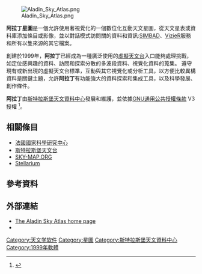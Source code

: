 [[Image:Aladin_Sky_Atlas.png|thumb]]

'''阿拉丁星圖'''是一個允許使用著視覺化的一個數位化互動天文星圖，從天文星表或資料庫添加條目或影像，並以對話模式訪問關的資料和資訊:[[SIMBAD|SIMBAD]]、[[VizieR|VizieR]]服務和所有以隻來源的其它檔案。

創建於1999年，'''阿拉丁'''已經成為一種廣泛使用的[[虛擬天文台|虛擬天文台]]入口能夠處理挑戰，如定位感興趣的資料、訪問和探索分散的多波段資料、視覺化資料的蒐集。 遵守現有或新出現的虛擬天文台標準，互動與其它視覺化或分析工具，以方便比較異構資料是關鍵主題，允許'''阿拉丁'''有功能強大的資料探索和集成工具，以及科學發展、創作條件。

'''阿拉丁'''由[[斯特拉斯堡天文資料中心|斯特拉斯堡天文資料中心]]發展和維護，並依據[[GNU通用公共授權條款|GNU通用公共授權條款]] V3授權
<ref>{{Cite web |url=http://aladin.u-strasbg.fr/java/FAQ.htx#ToC119 |title=Aladin FAQ - Can I get the source code? |access-date=2016-07-29 |archive-date=2017-12-22 |archive-url=https://web.archive.org/web/20171222050812/http://aladin.u-strasbg.fr/java/FAQ.htx#ToC119 |dead-url=no }}</ref>。

== 相關條目 ==
{{Portal|天文学}}
* [[法國國家科學研究中心|法國國家科學研究中心]]
* [[斯特拉斯堡天文台|斯特拉斯堡天文台]]
* [[SKY-MAP.ORG|SKY-MAP.ORG]]
* [[Stellarium|Stellarium]]

== 參考資料 ==
{{reflist}}

== 外部連結 ==
{{Wikiversity|at=Observational astronomy|Aladin Sky Atlas}}
* [http://aladin.u-strasbg.fr/ The Aladin Sky Atlas home page] {{Wayback|url=http://aladin.u-strasbg.fr/ |date=20050714232014 }}
* {{cite journal
 |author=F. Bonnarel
 |year=2000
 |title=The ALADIN interactive sky atlas. A reference tool for identification of astronomical sources
 |journal=[[Astronomy_&_Astrophysics|Astronomy & Astrophysics]]
 |volume=143 |pages=33–40
 |bibcode=2000A&AS..143...33B
 |doi=10.1051/aas:2000331
|display-authors=etal}}

[[Category:天文学软件|Category:天文学软件]]
[[Category:星圖|Category:星圖]]
[[Category:斯特拉斯堡天文資料中心|Category:斯特拉斯堡天文資料中心]]
[[Category:1999年軟體|Category:1999年軟體]]


{{astronomy-stub}}